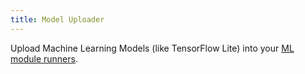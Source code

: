 ---
title: Model Uploader
---



Upload Machine Learning Models (like TensorFlow Lite) into your [ML module runners](/services/model-runner).

<ModelUploader />